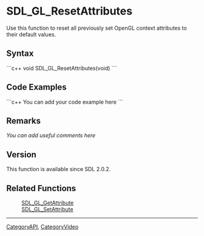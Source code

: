 <!-- pragma section-numbers off -->
<!-- pragma camelcase off -->

<!-- #*^*^*^*^*See http://wiki.libsdl.org/moin.cgi/SGFunctions for details on editing this page*^*^*^*^* -->


= SDL_GL_ResetAttributes =
Use this function to reset all previously set OpenGL context attributes to their default values.




== Syntax ==
```c++
void SDL_GL_ResetAttributes(void)
```


== Code Examples ==
```c++
You can add your code example here
```

<!-- #Leave this section as-is unless you have a code example to put in.  In that case, replace You can add your code example here with your code example following the Style Guide instructions.  Leave the rest of the markup alone and delete this comment. -->


== Remarks ==
''You can add useful comments here''

<!-- #Leave this section as-is unless you have a remark to put in.  In that case, replace ''You can add useful comments here'' with your remark(s) following the Style Guide instructions.  Leave the rest of the markup alone and delete this comment. -->

== Version ==
This function is available since SDL 2.0.2.

== Related Functions ==
:[[SDL_GL_GetAttribute]]
:[[SDL_GL_SetAttribute]]
<!-- #Remove this section if empty -->

----
[[CategoryAPI]], [[CategoryVideo]]
<!-- #See the Style Guide for instructions on editing the footer. -->
